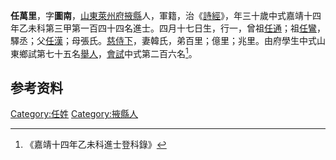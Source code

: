 {{明清人物信息框
| 姓名 = 任萬里
| 原名 =
| 圖片名稱= 
| 圖片大小 =
| 圖片說明 = 
| 最高職務 =
| 國家 = 大明 
| 爵位 =
| 籍貫 = [[山東|山東]][[萊州府|萊州府]][[掖縣|掖縣]]
| 族裔 = 
| 字號 = 
| 諡號 =
| 出生日期 = 四月十七日
| 出生地點 = 
| 逝世日期 = 卒年不詳 
| 逝世地點 =
| 墓葬 =
| 配偶 = 韓氏
| 親屬 = 曾祖[[任通|任通]]，祖[[任鸞|任鸞]]，父[[任漢|任漢]]，母張氏
| 出身 =
* 嘉靖十四年乙未科同進士出身
| 經歷 =
| 著作 = 
}}
'''任萬里'''{{BD|1506年||？年||}}，字'''圖南'''，[[山東|山東]][[萊州府|萊州府]][[掖縣|掖縣]]人，軍籍，治《[[詩經|詩經]]》，年三十歲中式嘉靖十四年乙未科第三甲第一百四十四名進士。四月十七日生，行一，曾祖[[任通|任通]]；祖[[任鸞|任鸞]]，驛丞；父[[任漢|任漢]]；母張氏。[[慈侍下|慈侍下]]，妻韓氏，弟百里；億里；兆里。由府學生中式山東鄉試第七十五名[[舉人|舉人]]，[[會試|會試]]中式第二百六名<ref>《嘉靖十四年乙未科進士登科錄》</ref>。

== 参考资料 ==
{{reflist}}

{{嘉靖十四年乙未科殿试金榜}}
{{Authority control}}

{{DEFAULTSORT:}}
[[Category:任姓|Category:任姓]]
[[Category:掖縣人|Category:掖縣人]]
{{明朝人物小作品}}